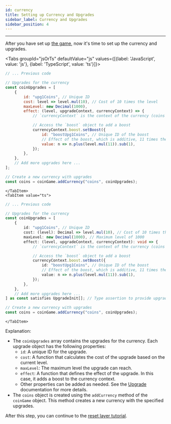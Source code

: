 ```yaml
---
id: currency
title: Setting up Currency and Upgrades
sidebar_label: Currency and Upgrades
sidebar_position: 4
---
```



---

After you have set up [the game](./game), now it's time to set up the currency and upgrades.

<Tabs groupId="jsOrTs" defaultValue="js" values={[{label: 'JavaScript', value: 'js'}, {label: 'TypeScript', value: 'ts'}]}>
    <TabItem value="js">
```js title="script.js"
// ... Previous code

// Upgrades for the currency
const coinUpgrades = [
    {
        id: "upg1Coins", // Unique ID
        cost: level => level.mul(10), // Cost of 10 times the level
        maxLevel: new Decimal(1000),
        effect: (level, upgradeContext, currencyContext) => {
            // `currencyContext` is the context of the currency (coins in this case)

            // Access the `boost` object to add a boost
            currencyContext.boost.setBoost({
                id: "boostUpg1Coins", // Unique ID of the boost
                // Effect of the boost, which is additive, 11 times the level of the upgrade
                value: n => n.plus(level.mul(11)).sub(1),
            });
        },
    },
    // Add more upgrades here ...
];

// Create a new currency with upgrades
const coins = coinGame.addCurrency("coins", coinUpgrades);
```
    </TabItem>
    <TabItem value="ts">
```ts title="script.ts"
// ... Previous code

// Upgrades for the currency
const coinUpgrades = [
    {
        id: "upg1Coins", // Unique ID
        cost: (level): Decimal => level.mul(10), // Cost of 10 times the level
        maxLevel: new Decimal(1000), // Maximum level of 1000
        effect: (level, upgradeContext, currencyContext): void => {
            // `currencyContext` is the context of the currency (coins in this case)

            // Access the `boost` object to add a boost
            currencyContext.boost.setBoost({
                id: "boostUpg1Coins", // Unique ID of the boost
                // Effect of the boost, which is additive, 11 times the level of the upgrade
                value: n => n.plus(level.mul(11)).sub(1),
            });
        },
    },
    // Add more upgrades here ...
] as const satisfies UpgradeInit[]; // Type assertion to provide upgrade type checking

// Create a new currency with upgrades
const coins = coinGame.addCurrency("coins", coinUpgrades);
```
    </TabItem>
</Tabs>

Explanation:
- The `coinUpgrades` array contains the upgrades for the currency. Each upgrade object has the following properties:
  - `id`: A unique ID for the upgrade.
  - `cost`: A function that calculates the cost of the upgrade based on the current level.
  - `maxLevel`: The maximum level the upgrade can reach.
  - `effect`: A function that defines the effect of the upgrade. In this case, it adds a boost to the currency context.
  - Other properties can be added as needed. See the [Upgrade](../../main/upgrade) documentation for more details.
- The `coins` object is created using the `addCurrency` method of the `coinGame` object. This method creates a new currency with the specified upgrades.

After this step, you can continue to the [reset layer tutorial](./reset).
